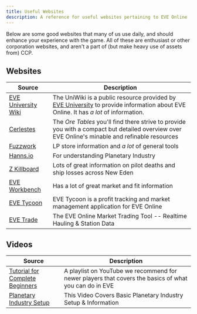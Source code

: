 ```yaml
---
title: Useful Websites
description: A reference for useful websites pertaining to EVE Online 
---
```


Below are some good websites that many of us use daily, and should enhance your 
experience with the game. All of these are enthusiast or other corporation 
websites, and aren't a part of (but make heavy use of assets from) CCP.

## Websites

| Source | Description |
|-|-|
| <a href="https://wiki.eveuniversity.org/Main_Page" target="_blank">EVE University Wiki</a> | The UniWiki is a public resource provided by [EVE University](https://wiki.eveuniversity.org/EVE_University) to provide information about EVE Online. It has _a lot_ of information. |
| <a href="https://ore.cerlestes.de/ore" target="_blank">Cerlestes</a> | The _Ore Tables_ you'll find there strive to provide you with a compact but detailed overview over EVE Online's minable and refinable resources |
| <a href="https://www.fuzzwork.co.uk/" target="_blank">Fuzzwork</a> | LP store information and _a lot_ of general tools |
| <a href="https://hanns.io/pi/" target="_blank">Hanns.io</a> | For understanding Planetary Industry |
| <a href="https://zkillboard.com/" target="_blank">Z Killboard</a> | Lots of great information on pilot deaths and ship losses across New Eden |
| <a href="https://www.eveworkbench.com/" target="_blank">EVE Workbench</a> | Has a lot of great market and fit information |
| <a href="https://evetycoon.com/" target="_blank">EVE Tycoon</a> | EVE Tycoon is a profit tracking and market management application for EVE Online |
| <a href="https://evetrade.space/" target="_blank">EVE Trade</a> | The EVE Online Market Trading Tool -- Realtime Hauling & Station Data |

## Videos

| Source | Description |
|-|-|
| <a href="https://www.youtube.com/playlist?list=PLs3acGYgI1-u2U_Lo4bHCjphS8aGtplyJ" target="_blank">Tutorial for Complete Beginners</a> | A playlist on YouTube we recommend for newer players that covers the basics of what you can do in EVE |
| <a href="https://www.youtube.com/watch?v=dyBM3l4ny1s" target="_blank">Planetary Industry Setup</a> | This Video Covers Basic Planetary Industry Setup & Information |

